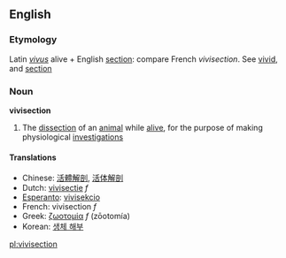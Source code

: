 ==English==
===Etymology===
Latin ''[[vivus]]'' alive + English [[section]]: compare French ''vivisection''.  See [[vivid]], and [[section]]

===Noun===
'''vivisection'''

#The [[dissect]]ion of an [[animal]] while [[alive]], for the purpose of making physiological [[investigation]]s

====Translations====
*Chinese: [[活體解剖]], [[活体解剖]]
*Dutch: [[vivisectie]] ''f''
*[[Esperanto]]: [[vivisekcio]]
*French: vivisection ''f''
*Greek: [[ζωοτομία]] ''f'' (zōotomía)
*Korean: [[생체 해부]]

[[pl:vivisection]]